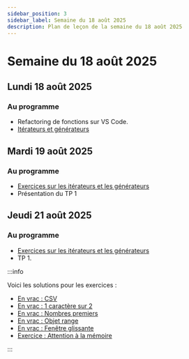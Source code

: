 ```yaml
---
sidebar_position: 3
sidebar_label: Semaine du 18 août 2025
description: Plan de leçon de la semaine du 18 août 2025
---
```


# Semaine du 18 août 2025

## Lundi 18 août 2025

### Au programme

- Refactoring de fonctions sur VS Code.
- [Itérateurs et générateurs](https://archambaultv-prof.github.io/programmation-python/iterateurs)

## Mardi 19 août 2025

### Au programme

- [Exercices sur les itérateurs et les générateurs](https://archambaultv-prof.github.io/programmation-python/category/exercices-7)
- Présentation du TP 1

## Jeudi 21 août 2025

### Au programme

- [Exercices sur les itérateurs et les générateurs](https://archambaultv-prof.github.io/programmation-python/category/exercices-7)
- TP 1.

:::info

Voici les solutions pour les exercices :

- [En vrac : CSV](pathname:///files/iter_csv.py)
- [En vrac : 1 caractère sur 2](pathname:///files/iter_str.py)
- [En vrac : Nombres premiers](pathname:///files/iter_prime_numbers.py)
- [En vrac : Objet range](pathname:///files/iter_range.py)
- [En vrac : Fenêtre glissante](pathname:///files/iter_sliding_window.py)
- [Exercice : Attention à la mémoire](pathname:///files/iter_memoire.py)

:::